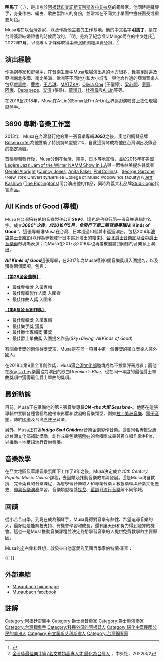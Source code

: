 {{藝人
| 姓名 = 明馬丁
| 類型 = 音樂家
| 圖片 = Martin_Musaubach_posted_for_Studiologic,_Apr_3rd_2013.jpg
| 圖片簡介 = 攝於2013年
| 本名 = 明馬丁
| 英文名 = Martin Musaubach
| 綽號 = Musa
| 國籍 = {{ARG}}<br>{{ROC}}（2022年3月－）
| 出生日期 = {{birth_date_and_age|1982|5|23}}
| 出生地點 = {{ARG}}[[布宜諾斯艾利斯省|布宜諾斯艾利斯省]][[拉普拉塔|拉普拉塔]]
| 音樂類型 = [[拉丁樂|拉丁樂]]、[[爵士樂|爵士樂]]、[[藍調|藍調]]
| 職業 = [[作曲家|作曲家]]、[[演奏家|演奏家]]
| 演奏樂器 = [[鋼琴|鋼琴]]
| 活躍年代 = 2007年至今
| 經紀公司 = Studio 3690
| 唱片公司 = 
| 相關團體 = 
| 代表作 = 
| 網站 = {{url|www.musaubach.com/}}
}}

'''明馬丁'''（{{lang-es|Martin Musa Musaubach}}，{{bd|1982年|5月23日}}），是出身於[[阿根廷|阿根廷]][[布宜諾斯艾利斯省|布宜諾斯艾利斯省]][[拉普拉塔|拉普拉塔]]的鋼琴家。他同時是鍵琴手，身兼作曲、編曲、歌曲製作人的身份，並常常在不同大小樂團中擔任團長或重要角色。

Musa現在以台灣為家，以及作為他主要的工作基地。他的中文名字'''明馬丁'''，是在台灣簽證結婚證書的時候而改的，「明」是為了紀念祖父Mingo而立的中文姓氏<ref name="ming">{{Cite web |url=http://www.libertytimes.com.tw/2012/new/dec/13/today-show16.htm |title=SENSATION再添人夫MUSA在台完婚 |accessdate=2013-09-26 |work=自由電子報 |date=2012-12-13 |deadurl=yes |archiveurl=https://web.archive.org/web/20130927032638/http://www.libertytimes.com.tw/2012/new/dec/13/today-show16.htm |archivedate=2013-09-27 }}</ref>。2022年3月，以高專人才條件取得[[中華民國國籍|中華民國國籍]]與[[中華民國身分證|身分證]]。<ref>[https://www.cna.com.tw/news/ahel/202203020136.aspx 金音獎最佳樂手等7名文教類高專人才 歸化為台灣人] {{Wayback|url=https://www.cna.com.tw/news/ahel/202203020136.aspx |date=20220309082902 }}，中央社，2022/3/2</ref>

==演出經驗==
作為鋼琴家和鍵盤手，在音樂生涯中Musa現場演出過的地方很多，舞臺足跡遍及亞洲南北多國、南北美洲、歐洲等不同地方和大小城市。與他合作過的亞洲音樂人包括[[盧廣仲|盧廣仲]]、[[曹格|曹格]]、[[王若琳|王若琳]]、[[MATZKA|MATZKA]]、[[Olivia_Ong|Olivia Ong]] (王儷婷)、[[梁心頤|梁心頤]]、[[家家|家家]]、[[阿爆|阿爆]]、[[DEPAPEPE|Depapepe]]、[[張懸|安溥]] (張懸)、[[黃鴻升|黃鴻升]]、[[杜德偉|杜德偉]]和[[A-Lin|A-Lin]]等等。

在2016至2018年，Musa在A-Lin的Sonar及I’m A-Lin世界巡迴演唱會上擔任現場鍵盤手。

==3690 專輯‧音樂工作室==
2013年、Musa在台灣發行他的第一張音樂專輯'''''3690'''''之後，奧地利鋼琴品牌[[Bösendorfer|Bösendorfer]]為他贊助了特別鋼琴型號214，自此這鋼琴成為他在台灣演出及錄音的指定樂器。

首張專輯發行後，Musa分別在台灣、南美、日本等地宣傳，並於2015年在美國[[NAMM_Show|Légère Jazz Jam of the Winter NAMM Show in L.A]]與一眾格林美提名得獎者[[Gerald_Albright|Gerald Albright]] ([[Quincy_Jones|Quincy Jones]], [[Anita_Baker|Anita Baker]], [[Phil_Collins|Phil Collins]])、[[George_Garzone|George Garzone]] (New York University/Berklee College of Music woodwinds faculty)和[[Jeff_Kashiwa|Jeff Kashiwa]] ([[The_Rippingtons|The Rippingtons]])同台演出他的作品，同時為義大利品牌[[Studiologic|Studiologic]]代言產品。

==All Kinds of Good (專輯)==
Musa在台灣擁有他的音樂製作公司'''''3690'''''，這也是他發行第一張音樂專輯的名字。成立'''''3690'''''之後，於2016年5月，他發行了第二張音樂專輯'''''All Kinds of Good'''''。這張專輯讓Musa在台灣、日本超過10個城市巡迴演出，包括2016年[[池袋爵士音樂節|池袋爵士音樂節]](以作為專輯發行日本巡迴演出的結束)、[[台北爵士音樂節|台北爵士音樂節]]及[[台中爵士音樂節|台中爵士音樂節]]的現場表演；而Musa在2017及2018年也再度被邀請到同樣的音樂節上演出。

'''''All Kinds of Good'''''這張專輯，在2017年為Musa得到6個音樂獎項入圍提名，以及獲得兩個獎項，包括：

<div>
'''[[第28屆金曲獎|【第28屆金曲獎】]]'''
*最佳專輯獎 入圍專輯
*最佳專輯製作人獎 入圍者
*最佳作曲人獎 入圍者
</div>
<div>
'''[[第8屆金音創作獎|【第8屆金音創作獎】]]'''
*最佳專輯獎 入圍專輯
*最佳樂手獎 獲獎
*最佳爵士專輯獎 獲獎
*最佳爵士單曲獎 入圍提名作品(''Sky+Diving'', ''All Kinds of Good'')
</div>

有關金音獎的兩個得獎獎項，Musa是在同一項目中第一個獲獎的獨立音樂人兼外國人。

在2018年第9屆金音創作獎，Musa獲[[台灣文化部|台灣文化部]]邀請成為不投票評審成員；而他在[[Soy_La_Ley|Soy La Ley]]樂團協力演出的歌曲''Dreamer’s Blue''，也在同一年度的最佳爵士單曲獎項中獲得最佳爵士單曲的獎項。<br />

==最新動態==
目前，Musa正在準備他的第三張音樂專輯'''''ON -the 大里 Sessions-'''''。他將在這張專輯中實驗各種曾經為他帶來影響和啟發的音樂類型，例如[[拉丁美洲音乐|拉丁美洲音樂]]、[[電子音樂|電子音樂]]、傳統[[國樂|國樂]]及台灣[[原住民|原住民]]音樂。

另外，Musa正在為'''''Indigo Soul Children'''''音樂企劃製作音樂。這張同名專輯受惠於台灣文化部補助獎勵，創作成員包括[[張惠妹|張惠妹]]的合唱團成員兼獨立唱作歌手Pin，以推動本地華語流行音樂發展。

==音樂教學==
在亞太地區及華語音樂氛圍下工作了9年之後，Musa決定成立''20th Century Popular Music Course''課程，去回饋及推動音樂教育與發展。這是Musa親自教授、完全免費的音樂課程，為想學習音樂的人和專業音樂人教授樂理與音樂文化歷史、[[音樂即興|即興音樂演奏]]學習，音樂類型覆蓋[[探戈|探戈]]、[[藍調|藍調]]到[[流行音樂|流行音樂]]等不同領域。

==回饋==
從小苦苦自學，到現在成為鋼琴手，Musa覺得對音樂有熱忱、希望追尋音樂的人，最好就是能夠被支持、有機會學習和成長，還有讓天份和努力得到發揮的機會。這也一是Musa推動音樂課程並決定為想學習音樂的人提供免費教學的主要原因。

Musa的座右銘和理想，啟發來自他喜愛的英國哲學家伯特蘭·羅素：

{{quote box|width=28em|bgcolor=#c6dbf7|align=left|「美好的生活，是由愛所激勵，並由知識所引導。知識與愛都是可以無限延伸的；所以，無論生活有多好，更好的生活總可以被想像出來。」<br />
(The good life is one inspired by love and guided by knowledge. Knowledge and love are both indefinitely extensible; therefore, however good a life may be, a better life can be imagined.)
|source=—[[Bertrand_Russell|Sir Bertrand Russell]]}}
{{-}}

==外部連結==
* [http://www.musaubach.com/ Musaubach homepage] {{Wayback|url=http://www.musaubach.com/ |date=20201204041438 }}
* [https://www.facebook.com/MUSA.Keys/ Musaubach facebook] {{Wayback|url=https://www.facebook.com/MUSA.Keys/ |date=20190808154502 }}

==註解==
{{Reflist}}

{{DEFAULTSORT:Musaubach, Martin}}
[[Category:阿根廷鍵盤手|Category:阿根廷鍵盤手]]
[[Category:爵士樂音樂家|Category:爵士樂音樂家]]
[[Category:爵士樂演奏家|Category:爵士樂演奏家]]
[[Category:台灣鍵盤手|Category:台灣鍵盤手]]
[[Category:移民外国的阿根廷人|Category:移民外国的阿根廷人]]
[[Category:歸化中華民國公民的美洲人|Category:歸化中華民國公民的美洲人]]
[[Category:布宜諾斯艾利斯省人|Category:布宜諾斯艾利斯省人]]
[[Category:台灣鋼琴家|Category:台灣鋼琴家]]